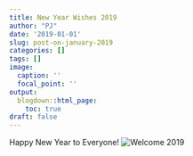 ```yaml
---
title: New Year Wishes 2019
author: "PJ"
date: '2019-01-01'
slug: post-on-january-2019
categories: []
tags: []
image:
  caption: ''
  focal_point: ''
output:
  blogdown::html_page:
    toc: true
draft: false
---
```


Happy New Year to Everyone!
![Welcome 2019](/img/IMG_3506.PNG)